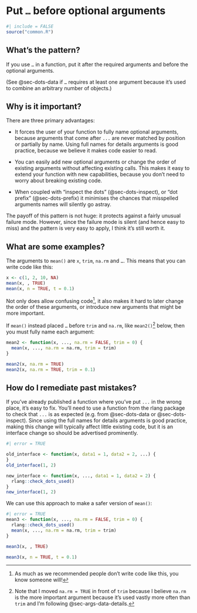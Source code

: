 # Put `…` before optional arguments {#sec-dots-position}

```r
#| include = FALSE
source("common.R")
```

## What's the pattern?

If you use `…` in a function, put it after the required arguments and before the optional arguments.

(See @sec-dots-data if `…` requires at least one argument because it's used to combine an arbitrary number of objects.)

## Why is it important?

There are three primary advantages:

-   It forces the user of your function to fully name optional arguments, because arguments that come after `...` are never matched by position or partially by name.
    Using full names for details arguments is good practice, because we believe it makes code easier to read.

-   You can easily add new optional arguments or change the order of existing arguments without affecting existing calls.
    This makes it easy to extend your function with new capabilities, because you don't need to worry about breaking existing code.

-   When coupled with "inspect the dots" (@sec-dots-inspect), or "dot prefix" (@sec-dots-prefix) it minimises the chances that misspelled arguments names will silently go astray.

The payoff of this pattern is not huge: it protects against a fairly unusual failure mode.
However, since the failure mode is silent (and hence easy to miss) and the pattern is very easy to apply, I think it's still worth it.

## What are some examples?

The arguments to `mean()` are `x`, `trim`, `na.rm` and `…`.
This means that you can write code like this:

```r
x <- c(1, 2, 10, NA)
mean(x, , TRUE)
mean(x, n = TRUE, t = 0.1)
```

Not only does allow confusing code[^dots-position-1], it also makes it hard to later change the order of these arguments, or introduce new arguments that might be more important.

[^dots-position-1]: As much as we recommended people don't write code like this, you know someone will!

If `mean()` instead placed `…` before `trim` and `na.rm`, like `mean2()`[^dots-position-2] below, then you must fully name each argument:

[^dots-position-2]: Note that I moved `na.rm = TRUE` in front of `trim` because I believe `na.rm` is the more important argument because it's used vastly more often than `trim` and I'm following @sec-args-data-details.

```r
mean2 <- function(x, ..., na.rm = FALSE, trim = 0) {
  mean(x, ..., na.rm = na.rm, trim = trim)
}

mean2(x, na.rm = TRUE)
mean2(x, na.rm = TRUE, trim = 0.1)
```

## How do I remediate past mistakes?

If you've already published a function where you've put `...` in the wrong place, it's easy to fix.
You'll need to use a function from the rlang package to check that `...` is as expected (e.g. from @sec-dots-data or @sec-dots-inspect).
Since using the full names for details arguments is good practice, making this change will typically affect little existing code, but it is an interface change so should be advertised prominently.

```r
#| error = TRUE

old_interface <- function(x, data1 = 1, data2 = 2, ...) {
}
old_interface(1, 2)

new_interface <- function(x, ..., data1 = 1, data2 = 2) {
  rlang::check_dots_used()
}
new_interface(1, 2)
```

We can use this approach to make a safer version of `mean()`:

```r
#| error = TRUE
mean3 <- function(x, ..., na.rm = FALSE, trim = 0) {
  rlang::check_dots_used()
  mean(x, ..., na.rm = na.rm, trim = trim)
}

mean3(x, , TRUE)

mean3(x, n = TRUE, t = 0.1)
```
